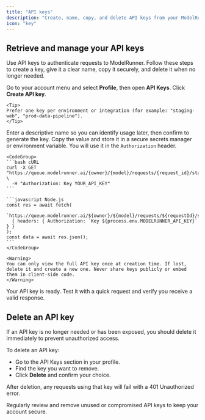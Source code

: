 ```yaml
---
title: "API keys"
description: "Create, name, copy, and delete API keys from your ModelRunner profile"
icon: "key"
---
```


## Retrieve and manage your API keys

Use API keys to authenticate requests to ModelRunner. Follow these steps to create a key, give it a clear name, copy it securely, and delete it when no longer needed.

<Steps>
  <Step title="Open Profile → API Keys">
    Go to your account menu and select <strong>Profile</strong>, then open <strong>API Keys</strong>.
  </Step>

  <Step title="Create API key">
    Click <strong>Create API key</strong>.

    <Tip>
    Prefer one key per environment or integration (for example: "staging-web", "prod-data-pipeline").
    </Tip>
  </Step>

  <Step title="Name the key">
    Enter a descriptive name so you can identify usage later, then confirm to generate the key.
  </Step>

  <Step title="Copy the key">
    Copy the value and store it in a secure secrets manager or environment variable. You will use it in the <code>Authorization</code> header.

    <CodeGroup>
    ```bash cURL
    curl -X GET "https://queue.modelrunner.ai/{owner}/{model}/requests/{request_id}/status" \
      -H "Authorization: Key YOUR_API_KEY"
    ```

    ```javascript Node.js
    const res = await fetch(
      `https://queue.modelrunner.ai/${owner}/${model}/requests/${requestId}/status`,
      { headers: { Authorization: `Key ${process.env.MODELRUNNER_API_KEY}` } }
    );
    const data = await res.json();
    ```
    </CodeGroup>

    <Warning>
    You can only view the full API key once at creation time. If lost, delete it and create a new one. Never share keys publicly or embed them in client-side code.
    </Warning>
  </Step>
</Steps>

<Check>
Your API key is ready. Test it with a quick request and verify you receive a valid response.
</Check>

## Delete an API key

If an API key is no longer needed or has been exposed, you should delete it immediately to prevent unauthorized access.

To delete an API key:

- Go to the API Keys section in your profile.
- Find the key you want to remove.
- Click **Delete** and confirm your choice.

After deletion, any requests using that key will fail with a 401 Unauthorized error.

<Tip>
Regularly review and remove unused or compromised API keys to keep your account secure.
</Tip>




